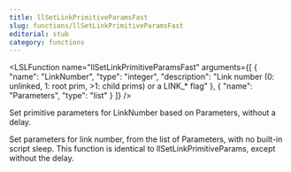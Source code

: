 ```yaml
---
title: llSetLinkPrimitiveParamsFast
slug: functions/llSetLinkPrimitiveParamsFast
editorial: stub
category: functions
---
```


<LSLFunction
	name="llSetLinkPrimitiveParamsFast"
	arguments={[
	{
		"name": "LinkNumber",
		"type": "integer",
		"description": "Link number (0: unlinked, 1: root prim, &gt;1: child prims) or a LINK_* flag"
	},
	{
		"name": "Parameters",
		"type": "list"
	}
]}
/>

Set primitive parameters for LinkNumber based on Parameters, without a delay.

Set parameters for link number, from the list of Parameters, with no built-in script sleep. This function is identical to llSetLinkPrimitiveParams, except without the delay.
